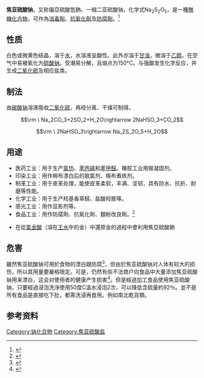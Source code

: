 {{expand|time=2010-01-16T19:54:04+00:00}}
{{chembox
| Name = 焦亚硫酸钠
| NameEn = Sodium metabisulfite
|   ImageFile1 = Sodium metabisulfite.jpg
|   ImageName1 = 焦亚硫酸钠
|   ImageFile2 = Sodium-metabisulfite-2D.png
|   ImageName2 = 焦亚硫酸钠结构
|   OtherNames =偏二亞硫酸鈉<br>偏亞硫酸氫鈉<br>Sodium pyrosulfite<br>Sodium disulfite
| Section1 = {{Chembox Identifiers
|   CASNo = 7681-57-4
|    CASNo_Ref = {{cascite}}
|   PubChem = 24346
|   EINECS = 231-673-0
|   RTECS = UX8225000
  }}
| Section2 = {{Chembox Properties
|   Formula = Na<sub>2</sub>S<sub>2</sub>O<sub>5</sub>, Na-O-(S=O)-O-(S=O)-O-Na
|   MolarMass = 190.107
|   Appearance = 白色至浅黄色、有刺激性气味的结晶体
|   Density = 1.48 g/cm<sup>3</sup>
|   Solubility = 54 g/100 ml
|   MeltingPt = 170 °C
|   Melting_notes = 150 °C开始分解
|   BoilingPt =
  }}
| Section7 = {{Chembox Hazards
|   ExternalMSDS = [https://web.archive.org/web/20081122145808/http://bulkpharm.mallinckrodt.com/_attachments/msds/S4378.htm Mallinckrodt MSDS]
|   EUIndex = 016-063-00-2
|   EUClass = 有害 ('''Xn''')<br>刺激性 ('''Xi''')
|   NFPA-H = 2
|   NFPA-F = 0
|   NFPA-R = 0
|   NFPA-O = 
|   RPhrases = {{R22}}, {{R31}}, {{R41}}
|   SPhrases = {{S2}}, {{S26}}, {{S39}}, {{S46}}
  }}
| Section8 = {{Chembox Related
|   OtherAnions = [[亚硫酸钠|亚硫酸钠]]<br>[[亚硫酸氢钠|亚硫酸氢钠]]
|   OtherCations = [[偏二亚硫酸钾|偏二亚硫酸钾]]
|   OtherCpds = [[连二亚硫酸钠|连二亚硫酸钠]]<br>[[硫代硫酸钠|硫代硫酸钠]]<br>[[硫酸钠|硫酸钠]]
  }}
}}

'''焦亚硫酸钠'''，又称偏亞硫酸氫鈉、一缩二亚硫酸钠，化学式Na<sub>2</sub>S<sub>2</sub>O<sub>5</sub>，是一種[[無機化合物|無機化合物]]，可作為[[消毒劑|消毒劑]]、[[抗氧化劑|抗氧化劑]]及[[防腐劑|防腐劑]]。<ref>{{Ullmann|doi=10.1002/14356007.a25_477|isbn=3527306730|title=Sulfites, Thiosulfates, and Dithionitesl Chemistry|year=2000|last1=Barberá|first1=José Jiménez|last2=Metzger|first2=Adolf|last3=Wolf|first3=Manfred}}</ref>

==性质==
白色或微黄色结晶，溶于[[水|水]]，水溶液呈酸性。此外亦溶于[[甘油|甘油]]，微溶于[[乙醇|乙醇]]。在空气中易被氧化为[[硫酸钠|硫酸钠]]。受潮易分解，且熔点为150°C。与强酸发生化学反应，并生成[[二氧化硫|二氧化硫]]及相应盐类。

==制法==
由[[碳酸钠|碳酸钠]]溶液吸收[[二氧化硫|二氧化硫]]，再经分离、干燥可制得。
:<math>\rm \ Na_2CO_3+2SO_2+H_2O\rightarrow 2NaHSO_3+CO_2</math>
:<math>\rm \ 2NaHSO_3\rightarrow Na_2S_2O_5+H_2O</math>

==用途==
*医药工业：用于生产[[氯仿|氯仿]]、[[苯丙砜|苯丙砜]]和[[苯甲醛|苯甲醛]]。橡胶工业用做凝固剂。
*印染工业：用作棉布漂白后的脱氯剂、棉布煮炼剂。
*制革工业：用于皮革处理，能使皮革柔软，丰满、坚韧，具有防水、抗折、耐磨等性能。
*化学工业：用于生产羟基香草醛、盐酸羟胺等。
*感光工业：用作显影剂等。
*食品工业：用作防腐劑、抗氧化劑、麵粉改良劑。<ref>{{cite web |title=SODIUM METABISULFITE |url=https://apps.who.int/food-additives-contaminants-jecfa-database/chemical.aspx?chemID=1824 |website=apps.who.int |publisher=JECFA |accessdate=2021-05-24 |language=en |archive-date=2021-05-24 |archive-url=https://web.archive.org/web/20210524070345/https://apps.who.int/food-additives-contaminants-jecfa-database/chemical.aspx?chemID=1824 |dead-url=no }}</ref>

*在從[[氯金酸|氯金酸]]（溶在[[王水|王水]]中的金）中還原金的過程中會利用焦亞硫酸鈉

==危害==
雖然焦亚硫酸钠可用於食物的漂白跟防腐<ref name=ssooee>{{cite web |url=http://www.ssooee.com/html/64/n-735864.html |title=蜜饯添加剂超标会致癌 通过来伊份沃尔玛流入市场 |publisher=[[搜医网|搜医网]] |date=2012-04-25 |accessdate=2012-05-22 |language=zh-hans |archive-date=2021-01-15 |archive-url=https://web.archive.org/web/20210115205403/http://www.ssooee.com/html/64/n-735864.html |dead-url=no }}</ref>，但由於焦亚硫酸钠对人体有较大的损伤，所以其用量要嚴格限定。可是，仍然有些不法商户向食品中大量添加焦亚硫酸钠用来漂白，这会对使用者的健康产生损害<ref>{{cite news |url=http://news.sina.com.cn/o/2010-03-31/060817299972s.shtml |title=青豆原是“染色豆” |date=2010-03-31 |publisher=[[大众日报|大众日报]] |language=zh-hans |accessdate=2011-09-27 |archive-date=2016-03-04 |archive-url=https://web.archive.org/web/20160304205049/http://news.sina.com.cn/o/2010-03-31/060817299972s.shtml |dead-url=no }}</ref>。但是經過加工食品使用焦亚硫酸钠，只要經過浸泡洗淨使用50度C溫水浸泡2次，可以降低含硫量約92％。並不是所有食品是直接吃下肚，都需洗浸再食用。例如南北乾貨類。

==参考资料==
{{reflist}}

{{钠化合物}}

[[Category:钠化合物|Category:钠化合物]]
[[Category:焦亚硫酸盐|Category:焦亚硫酸盐]]